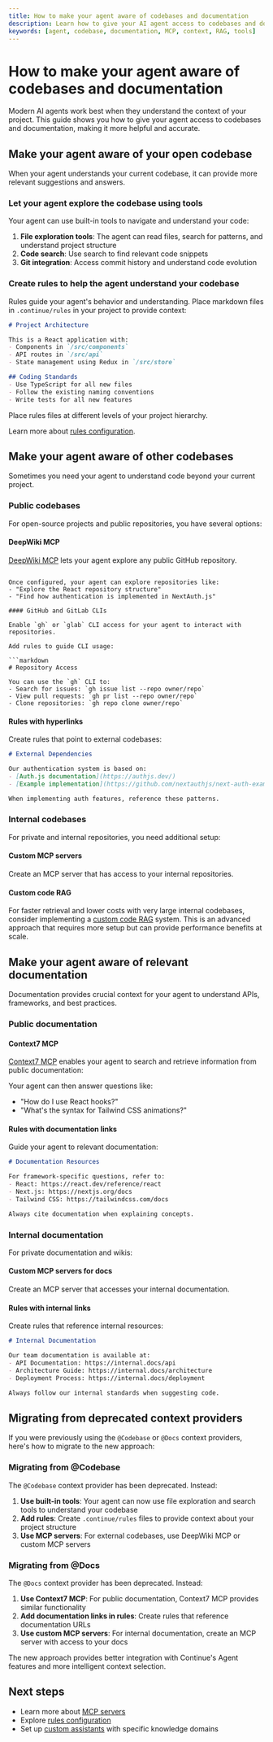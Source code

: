 ```yaml
---
title: How to make your agent aware of codebases and documentation
description: Learn how to give your AI agent access to codebases and documentation for more context-aware assistance
keywords: [agent, codebase, documentation, MCP, context, RAG, tools]
---
```


# How to make your agent aware of codebases and documentation

Modern AI agents work best when they understand the context of your project. This guide shows you how to give your agent access to codebases and documentation, making it more helpful and accurate.

## Make your agent aware of your open codebase

When your agent understands your current codebase, it can provide more relevant suggestions and answers.

### Let your agent explore the codebase using tools

Your agent can use built-in tools to navigate and understand your code:

1. **File exploration tools**: The agent can read files, search for patterns, and understand project structure
2. **Code search**: Use search to find relevant code snippets
3. **Git integration**: Access commit history and understand code evolution

### Create rules to help the agent understand your codebase

Rules guide your agent's behavior and understanding. Place markdown files in `.continue/rules` in your project to provide context:

```markdown
# Project Architecture

This is a React application with:
- Components in `/src/components`
- API routes in `/src/api`
- State management using Redux in `/src/store`

## Coding Standards
- Use TypeScript for all new files
- Follow the existing naming conventions
- Write tests for all new features
```

<Tip>
Place rules files at different levels of your project hierarchy.
</Tip>

Learn more about [rules configuration](/reference/config/continuerules).

## Make your agent aware of other codebases

Sometimes you need your agent to understand code beyond your current project.

### Public codebases

For open-source projects and public repositories, you have several options:

#### DeepWiki MCP

[DeepWiki MCP](hub.continue.dev/deepwiki/deepwiki-mcp) lets your agent explore any public GitHub repository.
```

Once configured, your agent can explore repositories like:
- "Explore the React repository structure"
- "Find how authentication is implemented in NextAuth.js"

#### GitHub and GitLab CLIs

Enable `gh` or `glab` CLI access for your agent to interact with repositories.

Add rules to guide CLI usage:

```markdown
# Repository Access

You can use the `gh` CLI to:
- Search for issues: `gh issue list --repo owner/repo`
- View pull requests: `gh pr list --repo owner/repo`
- Clone repositories: `gh repo clone owner/repo`
```

#### Rules with hyperlinks

Create rules that point to external codebases:

```markdown
# External Dependencies

Our authentication system is based on:
- [Auth.js documentation](https://authjs.dev/)
- [Example implementation](https://github.com/nextauthjs/next-auth-example)

When implementing auth features, reference these patterns.
```

### Internal codebases

For private and internal repositories, you need additional setup:

#### Custom MCP servers

Create an MCP server that has access to your internal repositories.

#### Custom code RAG

For faster retrieval and lower costs with very large internal codebases, consider implementing a [custom code RAG](/guides/custom-code-rag) system. This is an advanced approach that requires more setup but can provide performance benefits at scale.

## Make your agent aware of relevant documentation

Documentation provides crucial context for your agent to understand APIs, frameworks, and best practices.

### Public documentation

#### Context7 MCP

[Context7 MCP](https://hub.continue.dev/upstash/context7-mcp) enables your agent to search and retrieve information from public documentation:

Your agent can then answer questions like:
- "How do I use React hooks?"
- "What's the syntax for Tailwind CSS animations?"

#### Rules with documentation links

Guide your agent to relevant documentation:

```markdown
# Documentation Resources

For framework-specific questions, refer to:
- React: https://react.dev/reference/react
- Next.js: https://nextjs.org/docs
- Tailwind CSS: https://tailwindcss.com/docs

Always cite documentation when explaining concepts.
```

### Internal documentation

For private documentation and wikis:

#### Custom MCP servers for docs

Create an MCP server that accesses your internal documentation.

#### Rules with internal links

Create rules that reference internal resources:

```markdown
# Internal Documentation

Our team documentation is available at:
- API Documentation: https://internal.docs/api
- Architecture Guide: https://internal.docs/architecture
- Deployment Process: https://internal.docs/deployment

Always follow our internal standards when suggesting code.
```

## Migrating from deprecated context providers

If you were previously using the `@Codebase` or `@Docs` context providers, here's how to migrate to the new approach:

### Migrating from @Codebase

The `@Codebase` context provider has been deprecated. Instead:

1. **Use built-in tools**: Your agent can now use file exploration and search tools to understand your codebase
2. **Add rules**: Create `.continue/rules` files to provide context about your project structure
3. **Use MCP servers**: For external codebases, use DeepWiki MCP or custom MCP servers

### Migrating from @Docs

The `@Docs` context provider has been deprecated. Instead:

1. **Use Context7 MCP**: For public documentation, Context7 MCP provides similar functionality
2. **Add documentation links in rules**: Create rules that reference documentation URLs
3. **Use custom MCP servers**: For internal documentation, create an MCP server with access to your docs

The new approach provides better integration with Continue's Agent features and more intelligent context selection.

## Next steps

- Learn more about [MCP servers](/reference/mcp)
- Explore [rules configuration](/reference/config/continuerules)
- Set up [custom assistants](/guides/understanding-assistants) with specific knowledge domains